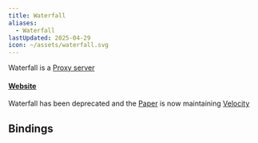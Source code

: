 ```yaml
---
title: Waterfall
aliases:
  - Waterfall
lastUpdated: 2025-04-29
icon: ~/assets/waterfall.svg
---
```




Waterfall is a [Proxy server](/proxyserver)

#### [Website](https://docs.papermc.io/waterfall)

Waterfall has been deprecated and the [Paper](/paper) is now maintaining [Velocity](/velocity)

## Bindings

<Bindings client:load data={waterfallBindings} />
